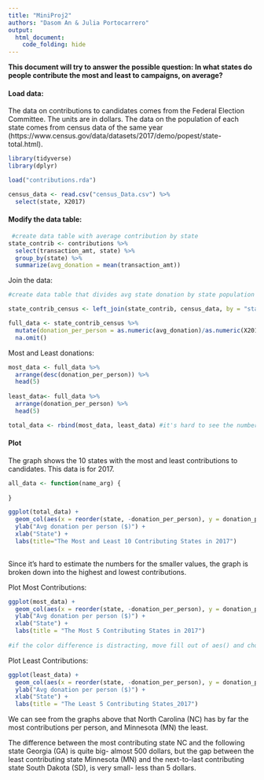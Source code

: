 ```yaml
---
title: "MiniProj2"
authors: "Dasom An & Julia Portocarrero"
output: 
  html_document:
    code_folding: hide
---
```


**This document will try to answer the possible question: In what states do people contribute the most and least to campaigns, on average?**


#### Load data: 

The data on contributions to candidates comes from the Federal Election Committee. The units are in dollars. The data on the population of each state comes from census data of the same year (https://www.census.gov/data/datasets/2017/demo/popest/state-total.html).

```r
library(tidyverse)
library(dplyr)

load("contributions.rda")

census_data <- read.csv("census_Data.csv") %>%
  select(state, X2017)
```

#### Modify the data table:
```r
 #create data table with average contribution by state
state_contrib <- contributions %>%
  select(transaction_amt, state) %>%
  group_by(state) %>%
  summarize(avg_donation = mean(transaction_amt))
```

Join the data:

```r
#create data table that divides avg state donation by state population

state_contrib_census <- left_join(state_contrib, census_data, by = "state", na.rm = TRUE)

full_data <- state_contrib_census %>%
  mutate(donation_per_person = as.numeric(avg_donation)/as.numeric(X2017)) %>% 
  na.omit()
```

Most and Least donations:
```r
most_data <- full_data %>%
  arrange(desc(donation_per_person)) %>%
  head(5)
  
least_data<- full_data %>%
  arrange(donation_per_person) %>%
  head(5)

total_data <- rbind(most_data, least_data) #it's hard to see the numbers when you look at both together- better to have seperate graphs

```

#### Plot

The graph shows the 10 states with the most and least contributions to candidates. This data is for 2017. 


```r
all_data <- function(name_arg) { 
  
}
```



```r
ggplot(total_data) +
  geom_col(aes(x = reorder(state, -donation_per_person), y = donation_per_person, fill = donation_per_person), show.legend=F) +
  ylab("Avg donation per person ($)") +
  xlab("State") +
  labs(title="The Most and Least 10 Contributing States in 2017")
  
```

Since it's hard to estimate the numbers for the smaller values, the graph is broken down into the highest and lowest contributions.

Plot Most Contributions:
```r
ggplot(most_data) +
  geom_col(aes(x = reorder(state, -donation_per_person), y = donation_per_person, fill = donation_per_person), show.legend=F) +
  ylab("Avg donation per person ($)") +
  xlab("State") +
  labs(title = "The Most 5 Contributing States in 2017")
  
#if the color difference is distracting, move fill out of aes() and choose a color
```

Plot Least Contributions:
```r
ggplot(least_data) +
  geom_col(aes(x = reorder(state, -donation_per_person), y = donation_per_person, fill = donation_per_person), show.legend=F) +
  ylab("Avg donation per person ($)") +
  xlab("State") +
  labs(title = "The Least 5 Contributing States_2017")
```
 
We can see from the graphs above that North Carolina (NC) has by far the most contributions per person, and Minnesota (MN) the least. 

The difference between the most contributing state NC and the following state Georgia (GA) is quite big- almost 500 dollars, but the gap between the least contributing state Minnesota (MN) and the next-to-last contributing state South Dakota (SD), is very small- less than 5 dollars. 
